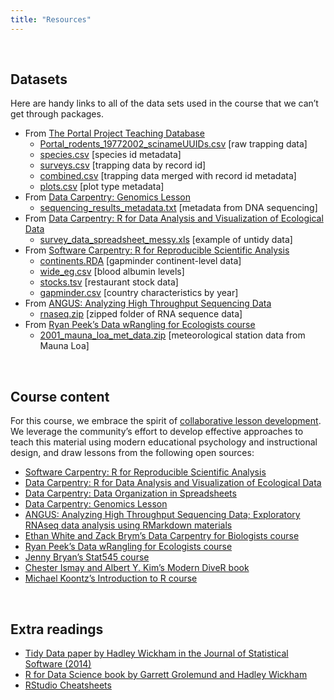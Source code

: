 ```yaml
---
title: "Resources"
---
```


<br>

## Datasets

Here are handy links to all of the data sets used in the course that we can't
get through packages.

* From [The Portal Project Teaching Database](https://doi.org/10.6084/m9.figshare.1314459.v6)
    + [Portal_rodents_19772002_scinameUUIDs.csv](data/Portal_rodents_19772002_scinameUUIDs.csv) [raw trapping data]
    + [species.csv](data/species.csv) [species id metadata]
    + [surveys.csv](data/surveys.csv) [trapping data by record id]
    + [combined.csv](data/combined.csv) [trapping data merged with record id metadata]
    + [plots.csv](data/plots.csv) [plot type metadata]
* From [Data Carpentry: Genomics Lesson](https://jasonjwilliamsny.github.io/tidiness-genomics/)
    + [sequencing_results_metadata.txt](data/sequencing_results_metadata.txt) [metadata from DNA sequencing]
* From [Data Carpentry: R for Data Analysis and Visualization of Ecological Data](http://www.datacarpentry.org/R-ecology-lesson/)
    + [survey_data_spreadsheet_messy.xls](data/survey_data_spreadsheet_messy.xls) [example of untidy data]
* From [Software Carpentry: R for Reproducible Scientific Analysis](http://data-lessons.github.io/gapminder-R/)
    + [continents.RDA](data/continents.RDA) [gapminder continent-level data]
    + [wide_eg.csv](data/wide_eg.csv) [blood albumin levels]
    + [stocks.tsv](data/stocks.tsv) [restaurant stock data]
    + [gapminder.csv](data/gapminder.csv) [country characteristics by year]
* From [ANGUS: Analyzing High Throughput Sequencing Data](http://angus.readthedocs.io/en/2017/rmarkdown_rnaseq.html)
    + [rnaseq.zip](data/rnaseq.zip) [zipped folder of RNA sequence data]
* From [Ryan Peek's Data wRangling for Ecologists course](https://gge-ucd.github.io/wRangling-Ecology/)
    + [2001_mauna_loa_met_data.zip](data/2001_mauna_loa_met_data.zip) 
    [meteorological station data from Mauna Loa]

<br>

## Course content

For this course, we embrace the spirit of [collaborative lesson development](https://arxiv.org/abs/1707.02662). We leverage the community's effort to develop effective approaches to teach this material using modern educational psychology and instructional design, and draw lessons from the following open sources:

* [Software Carpentry: R for Reproducible Scientific Analysis](http://data-lessons.github.io/gapminder-R/)
* [Data Carpentry: R for Data Analysis and Visualization of Ecological Data](http://www.datacarpentry.org/R-ecology-lesson/)
* [Data Carpentry: Data Organization in Spreadsheets](http://www.datacarpentry.org/spreadsheet-ecology-lesson/)
* [Data Carpentry: Genomics Lesson](https://jasonjwilliamsny.github.io/tidiness-genomics/)
* [ANGUS: Analyzing High Throughput Sequencing Data; Exploratory RNAseq data analysis using RMarkdown materials](http://angus.readthedocs.io/en/2017/index.html)
* [Ethan White and Zack Brym's Data Carpentry for Biologists course](http://www.datacarpentry.org/semester-biology/)
* [Ryan Peek's Data wRangling for Ecologists course](https://gge-ucd.github.io/wRangling-Ecology/)
* [Jenny Bryan's Stat545 course](http://stat545.com/)
* [Chester Ismay and Albert Y. Kim's Modern DiveR book](https://ismayc.github.io/moderndiver-book/)
* [Michael Koontz's Introduction to R course](http://introtor.weebly.com/)

<br>

## Extra readings

* [Tidy Data paper by Hadley Wickham in the Journal of Statistical Software (2014)](https://www.jstatsoft.org/article/view/v059i10)
* [R for Data Science book by Garrett Grolemund and Hadley Wickham](http://r4ds.had.co.nz/)
* [RStudio Cheatsheets](https://www.rstudio.com/resources/cheatsheets/)